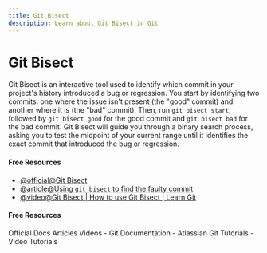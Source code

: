 ```yaml
---
title: Git Bisect
description: Learn about Git Bisect in Git
---
```


# Git Bisect

Git Bisect is an interactive tool used to identify which commit in your project's history introduced a bug or regression. You start by identifying two commits: one where the issue isn't present (the "good" commit) and another where it is (the "bad" commit). Then, run `git bisect start`, followed by `git bisect good` for the good commit and `git bisect bad` for the bad commit. Git Bisect will guide you through a binary search process, asking you to test the midpoint of your current range until it identifies the exact commit that introduced the bug or regression.

#### Free Resources

- [@official@Git Bisect](https://git-scm.com/docs/git-bisect)
- [@article@Using `git bisect` to find the faulty commit](https://dev.to/alvesjessica/using-git-bisect-to-find-the-faulty-commit-25gf)
- [@video@Git Bisect | How to use Git Bisect | Learn Git](https://www.youtube.com/watch?v=z-AkSXDqodc)

#### Free Resources

<Tabs defaultValue="official">
<TabsList>
<TabsTrigger value="official">Official Docs</TabsTrigger>
<TabsTrigger value="article">Articles</TabsTrigger>
<TabsTrigger value="video">Videos</TabsTrigger>
</TabsList>

<TabsContent value="official">
- <Link href="https://git-scm.com/docs">Git Documentation</Link>
</TabsContent>
<TabsContent value="article">
- <Link href="https://www.atlassian.com/git/tutorials">Atlassian Git Tutorials</Link>
</TabsContent>
<TabsContent value="video">
- <Link href="https://www.youtube.com/results?search_query=git+git-bisect+tutorial">Video Tutorials</Link>
</TabsContent>
</Tabs>

<Outlet path="4-git-advanced/tools/git-bisect" />
